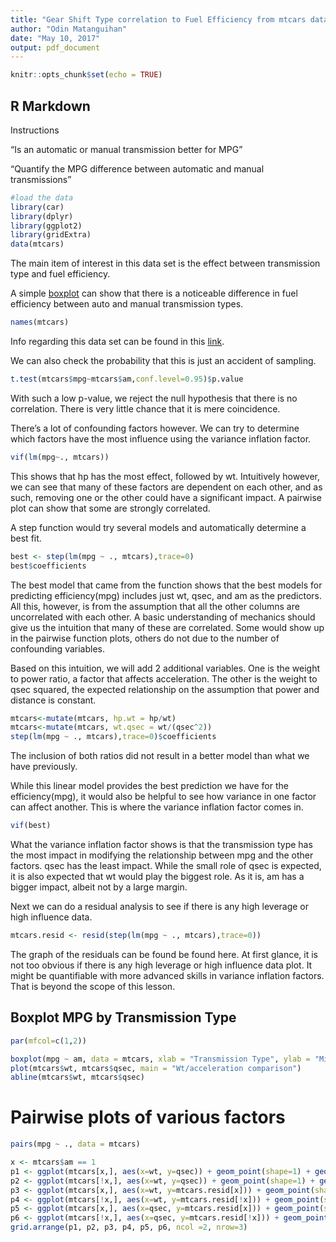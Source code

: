 ---
title: "Gear Shift Type correlation to Fuel Efficiency from mtcars dataset"
author: "Odin Matanguihan"
date: "May 10, 2017"
output: pdf_document
---

```{r setup, include=FALSE}
knitr::opts_chunk$set(echo = TRUE)
```

## R Markdown
Instructions



"Is an automatic or manual transmission better for MPG"

"Quantify the MPG difference between automatic and manual transmissions"



```{r message=FALSE}
#load the data
library(car)
library(dplyr)
library(ggplot2)
library(gridExtra)
data(mtcars)
```

The main item of interest in this data set is the effect between transmission type and fuel efficiency.

A simple [boxplot](#plot1) can show that there is a noticeable difference in fuel efficiency between auto and manual transmission types.

```{r}
names(mtcars)
```
Info regarding this data set can be found in this [link](https://stat.ethz.ch/R-manual/R-devel/library/datasets/html/mtcars.html).


We can also check the probability that this is just an accident of sampling.

```{r}
t.test(mtcars$mpg~mtcars$am,conf.level=0.95)$p.value
```

With such a low p-value, we reject the null hypothesis that there is no correlation.  There is very little chance that it is mere coincidence.

There's a lot of confounding factors however.  We can try to determine which factors have the most influence using the variance inflation factor.

```{r}
vif(lm(mpg~., mtcars))
```

This shows that hp has the most effect, followed by wt.  Intuitively however, we can see that many of these factors are dependent on each other, and as such, removing one or the other could have a significant impact.  A pairwise plot can show that some are strongly correlated.


A step function would try several models and automatically determine a best fit.

```{r}
best <- step(lm(mpg ~ ., mtcars),trace=0)
best$coefficients

```

The best model that came from the function shows that the best models for predicting efficiency(mpg) includes just wt, qsec, and am as the predictors.  All this, however, is from the assumption that all the other columns are uncorrelated with each other.  A basic understanding of mechanics should give us the intuition that many of these are correlated.  Some would show up in the pairwise function plots, others do not due to the number of confounding variables.  

Based on this intuition, we will add 2 additional variables.  One is the weight to power ratio, a factor that affects acceleration.  The other is the weight to qsec squared, the expected relationship on the assumption that power and distance is constant.


```{r}
mtcars<-mutate(mtcars, hp.wt = hp/wt)
mtcars<-mutate(mtcars, wt.qsec = wt/(qsec^2))
step(lm(mpg ~ ., mtcars),trace=0)$coefficients
```

The inclusion of both ratios did not result in a better model than what we have previously.

While this linear model provides the best prediction we have for the efficiency(mpg), it would also be helpful to see how variance in one factor can affect another.  This is where the variance inflation factor comes in.

```{r}
vif(best)
```

What the variance inflation factor shows is that the transmission type has the most impact in modifying the relationship between mpg and the other factors.  qsec has the least impact.  While the small role of qsec is expected, it is also expected that wt would play the biggest role.  As it is, am has a bigger impact, albeit not by a large margin.

Next we can do a residual analysis to see if there is any high leverage or high influence data.

```{r}
mtcars.resid <- resid(step(lm(mpg ~ ., mtcars),trace=0))
```

The graph of the residuals can be found be found here.  At first glance, it is not too obvious if there is any high leverage or high influence data plot.  It might be quantifiable with more advanced skills in variance inflation factors.  That is beyond the scope of this lesson.





\pagebreak

## Boxplot MPG by Transmission Type {#plot1}

```{r}
par(mfcol=c(1,2))

boxplot(mpg ~ am, data = mtcars, xlab = "Transmission Type", ylab = "Miles per gallon", main="MPG by Transmission")
plot(mtcars$wt, mtcars$qsec, main = "Wt/acceleration comparison")
abline(mtcars$wt, mtcars$qsec)
```
\pagebreak
# Pairwise plots of various factors

```{r}
pairs(mpg ~ ., data = mtcars)
```

\pagebreak
```{r message=FALSE}
x <- mtcars$am == 1
p1 <- ggplot(mtcars[x,], aes(x=wt, y=qsec)) + geom_point(shape=1) + geom_smooth()           
p2 <- ggplot(mtcars[!x,], aes(x=wt, y=qsec)) + geom_point(shape=1) + geom_smooth()
p3 <- ggplot(mtcars[x,], aes(x=wt, y=mtcars.resid[x])) + geom_point(shape=1) + geom_smooth()   
p4 <- ggplot(mtcars[!x,], aes(x=wt, y=mtcars.resid[!x])) + geom_point(shape=1) + geom_smooth() 
p5 <- ggplot(mtcars[x,], aes(x=qsec, y=mtcars.resid[x])) + geom_point(shape=1) + geom_smooth()   
p6 <- ggplot(mtcars[!x,], aes(x=qsec, y=mtcars.resid[!x])) + geom_point(shape=1) + geom_smooth() 
grid.arrange(p1, p2, p3, p4, p5, p6, ncol =2, nrow=3)

```
